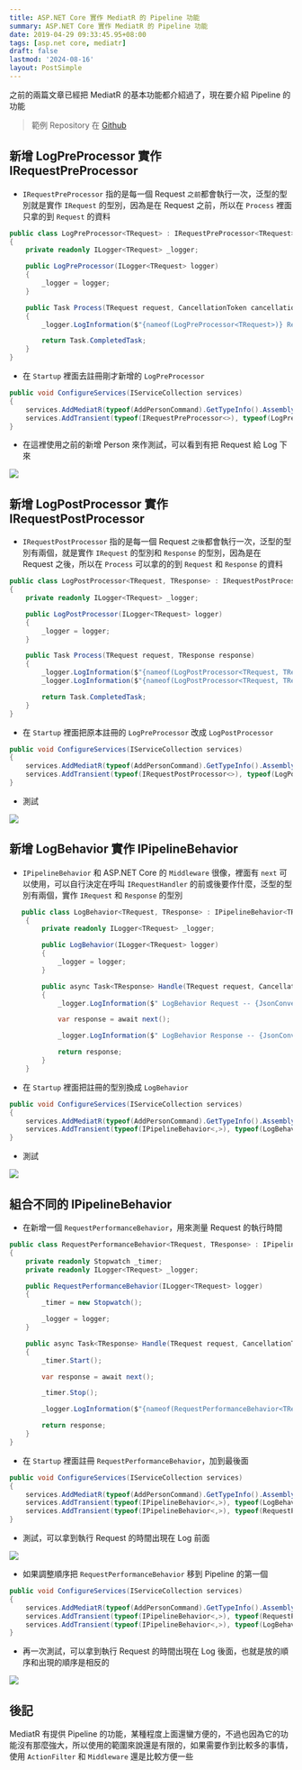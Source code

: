 ```yaml
---
title: ASP.NET Core 實作 MediatR 的 Pipeline 功能
summary: ASP.NET Core 實作 MediatR 的 Pipeline 功能
date: 2019-04-29 09:33:45.95+08:00
tags: [asp.net core, mediatr]
draft: false
lastmod: '2024-08-16'
layout: PostSimple
---
```


之前的兩篇文章已經把 MediatR 的基本功能都介紹過了，現在要介紹 Pipeline 的功能

> 範例 Repository 在 [Github](https://github.com/cashwublog/TestMediatR)

## 新增 LogPreProcessor 實作 IRequestPreProcessor

- `IRequestPreProcessor` 指的是每一個 Request `之前`都會執行一次，泛型的型別就是實作 `IRequest` 的型別，因為是在 Request 之前，所以在 `Process` 裡面只拿的到 `Request` 的資料

```csharp
public class LogPreProcessor<TRequest> : IRequestPreProcessor<TRequest>
{
    private readonly ILogger<TRequest> _logger;

    public LogPreProcessor(ILogger<TRequest> logger)
    {
        _logger = logger;
    }

    public Task Process(TRequest request, CancellationToken cancellationToken)
    {
        _logger.LogInformation($"{nameof(LogPreProcessor<TRequest>)} Request -- {JsonConvert.SerializeObject(request)}");

        return Task.CompletedTask;
    }
}
```

- 在 `Startup` 裡面去註冊剛才新增的 `LogPreProcessor`

```csharp
public void ConfigureServices(IServiceCollection services)
{
    services.AddMediatR(typeof(AddPersonCommand).GetTypeInfo().Assembly);
    services.AddTransient(typeof(IRequestPreProcessor<>), typeof(LogPreProcessor<>));
}
```

- 在這裡使用之前的新增 Person 來作測試，可以看到有把 Request 給 Log 下來

![](/static/images/404.webp)

## 新增 LogPostProcessor 實作 IRequestPostProcessor

- `IRequestPostProcessor` 指的是每一個 Request `之後`都會執行一次，泛型的型別有兩個，就是實作 `IRequest` 的型別和 `Response` 的型別，因為是在 Request 之後，所以在 `Process` 可以拿的的到 `Request` 和 `Response` 的資料

```csharp
public class LogPostProcessor<TRequest, TResponse> : IRequestPostProcessor<TRequest, TResponse>
{
    private readonly ILogger<TRequest> _logger;

    public LogPostProcessor(ILogger<TRequest> logger)
    {
        _logger = logger;
    }

    public Task Process(TRequest request, TResponse response)
    {
        _logger.LogInformation($"{nameof(LogPostProcessor<TRequest, TRequest>)} Request -- {JsonConvert.SerializeObject(request)}");
        _logger.LogInformation($"{nameof(LogPostProcessor<TRequest, TResponse>)} Response -- {JsonConvert.SerializeObject(response)}");

        return Task.CompletedTask;
    }
}
```

- 在 `Startup` 裡面把原本註冊的 `LogPreProcessor` 改成 `LogPostProcessor`

```csharp
public void ConfigureServices(IServiceCollection services)
{
    services.AddMediatR(typeof(AddPersonCommand).GetTypeInfo().Assembly);
    services.AddTransient(typeof(IRequestPostProcessor<>), typeof(LogPostProcessor<>));
}
```

- 測試

![](/static/images/404.webp)

## 新增 LogBehavior 實作 IPipelineBehavior

- `IPipelineBehavior` 和 ASP.NET Core 的 `Middleware` 很像，裡面有 `next` 可以使用，可以自行決定在呼叫 `IRequestHandler` 的前或後要作什麼，泛型的型別有兩個，實作 `IRequest` 和 `Response` 的型別

```csharp
   public class LogBehavior<TRequest, TResponse> : IPipelineBehavior<TRequest, TResponse>
    {
        private readonly ILogger<TRequest> _logger;

        public LogBehavior(ILogger<TRequest> logger)
        {
            _logger = logger;
        }

        public async Task<TResponse> Handle(TRequest request, CancellationToken cancellationToken, RequestHandlerDelegate<TResponse> next)
        {
            _logger.LogInformation($" LogBehavior Request -- {JsonConvert.SerializeObject(request)}");

            var response = await next();

            _logger.LogInformation($" LogBehavior Response -- {JsonConvert.SerializeObject(response)}");

            return response;
        }
    }
```

- 在 `Startup` 裡面把註冊的型別換成 `LogBehavior`

```csharp
public void ConfigureServices(IServiceCollection services)
{
    services.AddMediatR(typeof(AddPersonCommand).GetTypeInfo().Assembly);
    services.AddTransient(typeof(IPipelineBehavior<,>), typeof(LogBehavior<,>));
}
```

- 測試

![](/static/images/404.webp)

## 組合不同的 IPipelineBehavior

- 在新增一個 `RequestPerformanceBehavior`，用來測量 Request 的執行時間

```csharp
public class RequestPerformanceBehavior<TRequest, TResponse> : IPipelineBehavior<TRequest, TResponse>
{
    private readonly Stopwatch _timer;
    private readonly ILogger<TRequest> _logger;

    public RequestPerformanceBehavior(ILogger<TRequest> logger)
    {
        _timer = new Stopwatch();

        _logger = logger;
    }

    public async Task<TResponse> Handle(TRequest request, CancellationToken cancellationToken, RequestHandlerDelegate<TResponse> next)
    {
        _timer.Start();

        var response = await next();

        _timer.Stop();

        _logger.LogInformation($"{nameof(RequestPerformanceBehavior<TRequest, TRequest>)} running time - {_timer.ElapsedMilliseconds}");

        return response;
    }
}
```

- 在 `Startup` 裡面註冊 `RequestPerformanceBehavior`，加到最後面

```csharp
public void ConfigureServices(IServiceCollection services)
{
    services.AddMediatR(typeof(AddPersonCommand).GetTypeInfo().Assembly);
    services.AddTransient(typeof(IPipelineBehavior<,>), typeof(LogBehavior<,>));
	services.AddTransient(typeof(IPipelineBehavior<,>), typeof(RequestPerformanceBehavior<,>));
}
```

- 測試，可以拿到執行 Request 的時間出現在 Log 前面

![](/static/images/404.webp)

- 如果調整順序把 `RequestPerformanceBehavior` 移到 Pipeline 的第一個

```csharp
public void ConfigureServices(IServiceCollection services)
{
    services.AddMediatR(typeof(AddPersonCommand).GetTypeInfo().Assembly);
	services.AddTransient(typeof(IPipelineBehavior<,>), typeof(RequestPerformanceBehavior<,>));
	services.AddTransient(typeof(IPipelineBehavior<,>), typeof(LogBehavior<,>));
}
```

- 再一次測試，可以拿到執行 Request 的時間出現在 Log 後面，也就是放的順序和出現的順序是相反的

![](/static/images/404.webp)

## 後記

MediatR 有提供 Pipeline 的功能，某種程度上面還蠻方便的，不過也因為它的功能沒有那麼強大，所以使用的範圍來說還是有限的，如果需要作到比較多的事情，使用 `ActionFilter` 和 `Middleware` 還是比較方便一些
